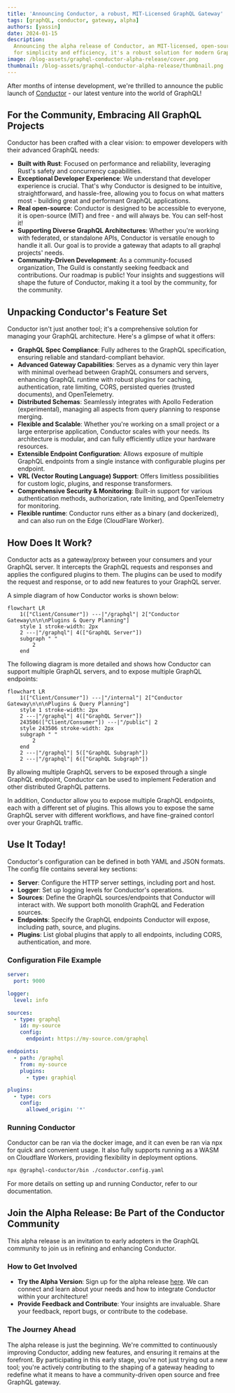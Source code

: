 ```yaml
---
title: 'Announcing Conductor, a robust, MIT-Licensed GraphQL Gateway'
tags: [graphQL, conductor, gateway, alpha]
authors: [yassin]
date: 2024-01-15
description:
  Announcing the alpha release of Conductor, an MIT-licensed, open-source GraphQL Gateway. Designed
  for simplicity and efficiency, it's a robust solution for modern GraphQL needs.
image: /blog-assets/graphql-conductor-alpha-release/cover.png
thumbnail: /blog-assets/graphql-conductor-alpha-release/thumbnail.png
---
```


After months of intense development, we're thrilled to announce the public launch of
[Conductor](https://the-guild.dev/graphql/gateway) - our latest venture into the world of GraphQL!

## For the Community, Embracing All GraphQL Projects

Conductor has been crafted with a clear vision: to empower developers with their advanced GraphQL
needs:

- **Built with Rust**: Focused on performance and reliability, leveraging Rust's safety and
  concurrency capabilities.
- **Exceptional Developer Experience**: We understand that developer experience is crucial. That's
  why Conductor is designed to be intuitive, straightforward, and hassle-free, allowing you to focus
  on what matters most - building great and performant GraphQL applications.
- **Real open-source**: Conductor is designed to be accessible to everyone, it is open-source (MIT)
  and free - and will always be. You can self-host it!
- **Supporting Diverse GraphQL Architectures**: Whether you're working with federated, or standalone
  APIs, Conductor is versatile enough to handle it all. Our goal is to provide a gateway that adapts
  to all graphql projects' needs.
- **Community-Driven Development**: As a community-focused organization, The Guild is constantly
  seeking feedback and contributions. Our roadmap is public! Your insights and suggestions will
  shape the future of Conductor, making it a tool by the community, for the community.

## Unpacking Conductor's Feature Set

Conductor isn't just another tool; it's a comprehensive solution for managing your GraphQL
architecture. Here's a glimpse of what it offers:

- **GraphQL Spec Compliance**: Fully adheres to the GraphQL specification, ensuring reliable and
  standard-compliant behavior.
- **Advanced Gateway Capabilities**: Serves as a dynamic very thin layer with minimal overhead
  between GraphQL consumers and servers, enhancing GraphQL runtime with robust plugins for caching,
  authentication, rate limiting, CORS, persisted queries (trusted documents), and OpenTelemetry.
- **Distributed Schemas**: Seamlessly integrates with Apollo Federation (experimental), managing all
  aspects from query planning to response merging.
- **Flexible and Scalable**: Whether you're working on a small project or a large enterprise
  application, Conductor scales with your needs. Its architecture is modular, and can fully
  efficiently utlize your hardware resources.
- **Extensible Endpoint Configuration**: Allows exposure of multiple GraphQL endpoints from a single
  instance with configurable plugins per endpoint.
- **VRL (Vector Routing Language) Support**: Offers limitless possibilities for custom logic,
  plugins, and response transformers.
- **Comprehensive Security & Monitoring**: Built-in support for various authentication methods,
  authorization, rate limiting, and OpenTelemetry for monitoring.
- **Flexible runtime**: Conductor runs either as a binary (and dockerized), and can also run on the
  Edge (CloudFlare Worker).

## How Does It Work?

Conductor acts as a gateway/proxy between your consumers and your GraphQL server. It intercepts the
GraphQL requests and responses and applies the configured plugins to them. The plugins can be used
to modify the request and response, or to add new features to your GraphQL server.

A simple diagram of how Conductor works is shown below:

```mermaid
flowchart LR
	1(["Client/Consumer"]) ---|"/graphql"| 2["Conductor Gateway\n\n\nPlugins & Query Planning"]
	style 1 stroke-width: 2px
	2 ---|"/graphql"| 4(["GraphQL Server"])
	subgraph " "
		2
	end
```

The following diagram is more detailed and shows how Conductor can support multiple GraphQL servers,
and to expose multiple GraphQL endpoints:

```mermaid
flowchart LR
	1(["Client/Consumer"]) ---|"/internal"| 2["Conductor Gateway\n\n\nPlugins & Query Planning"]
	style 1 stroke-width: 2px
	2 ---|"/graphql"| 4(["GraphQL Server"])
	243506(["Client/Consumer"]) ---|"/public"| 2
	style 243506 stroke-width: 2px
	subgraph " "
		2
	end
    2 ---|"/graphql"| 5(["GraphQL Subgraph"])
    2 ---|"/graphql"| 6(["GraphQL Subgraph"])
```

By allowing multiple GraphQL servers to be exposed through a single GraphQL endpoint, Conductor can
be used to implement Federation and other distributed GraphQL patterns.

In addition, Conductor allow you to expose multiple GraphQL endpoints, each with a different set of
plugins. This allows you to expose the same GraphQL server with different workflows, and have
fine-grained contorl over your GraphQL traffic.

## Use It Today!

Conductor's configuration can be defined in both YAML and JSON formats. The config file contains
several key sections:

- **Server**: Configure the HTTP server settings, including port and host.
- **Logger**: Set up logging levels for Conductor's operations.
- **Sources**: Define the GraphQL sources/endpoints that Conductor will interact with. We support
  both monolith GraphQL and Federation sources.
- **Endpoints**: Specify the GraphQL endpoints Conductor will expose, including path, source, and
  plugins.
- **Plugins**: List global plugins that apply to all endpoints, including CORS, authentication, and
  more.

### Configuration File Example

```yaml
server:
  port: 9000

logger:
  level: info

sources:
  - type: graphql
    id: my-source
    config:
      endpoint: https://my-source.com/graphql

endpoints:
  - path: /graphql
    from: my-source
    plugins:
      - type: graphiql

plugins:
  - type: cors
    config:
      allowed_origin: '*'
```

### Running Conductor

Conductor can be ran via the docker image, and it can even be ran via npx for quick and convenient
usage. It also fully supports running as a WASM on Cloudflare Workers, providing flexibility in
deployment options.

```sh
npx @graphql-conductor/bin ./conductor.config.yaml
```

For more details on setting up and running Conductor, refer to our documentation.

## Join the Alpha Release: Be Part of the Conductor Community

This alpha release is an invitation to early adopters in the GraphQL community to join us in
refining and enhancing Conductor.

### How to Get Involved

- **Try the Alpha Version**: Sign up for the alpha release [here](). We can connect and learn about
  your needs and how to integrate Conductor within your architecture!
- **Provide Feedback and Contribute**: Your insights are invaluable. Share your feedback, report
  bugs, or contribute to the codebase.

### The Journey Ahead

The alpha release is just the beginning. We're committed to continuously improving Conductor, adding
new features, and ensuring it remains at the forefront. By participating in this early stage, you're
not just trying out a new tool; you're actively contributing to the shaping of a gateway heading to
redefine what it means to have a community-driven open source and free GraphQL gateway.

